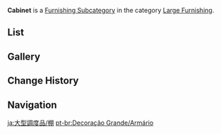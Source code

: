 {{About|interior cabinets|exterior cabinets|Outdoor Furnishing/Cabinet}}
{{Terminology Infobox
|title        = Cabinet
|image        = Icon Housing Large Furnishing Cabinet.png
|type         = Item Groups
|type2        = Furnishing Subcategories
|type3        = Interior Furnishings
|type4        = Large Furnishing
}}
'''Cabinet''' is a [[Furnishing Subcategory]] in the category [[Large Furnishing]].

==List==
{{Furnishings by Category Table|Large Furnishing Cabinet|nocategory=1|version=1}}

==Gallery==
{{Furnishings by Category Gallery|Large Furnishing Cabinet}}

==Change History==
{{Change History|1.5}}

==Navigation==
{{Furnishing Navbox|interior}}

[[Category:Large Furnishing Cabinet| ]]

[[ja:大型調度品/棚]]
[[pt-br:Decoração Grande/Armário]]